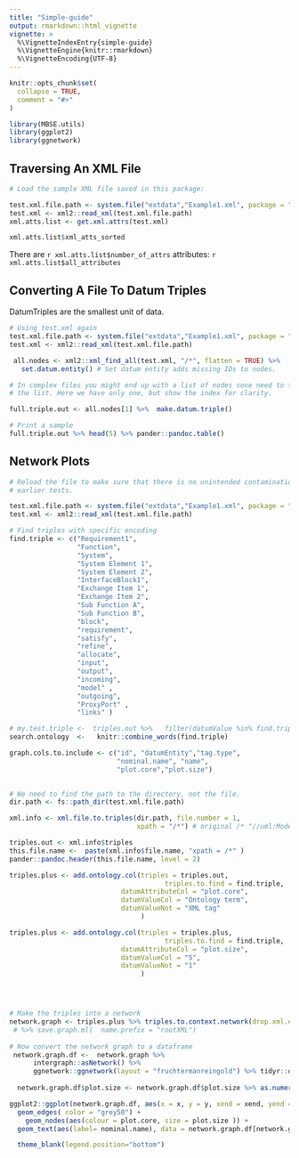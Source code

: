 ```yaml
---
title: "Simple-guide"
output: rmarkdown::html_vignette
vignette: >
  %\VignetteIndexEntry{simple-guide}
  %\VignetteEngine{knitr::rmarkdown}
  %\VignetteEncoding{UTF-8}
---
```


```r
knitr::opts_chunk$set(
  collapse = TRUE,
  comment = "#>"
)
```

```r
library(MBSE.utils)
library(ggplot2)
library(ggnetwork)
```


## Traversing An XML File

```r

# Load the sample XML file saved in this package:

test.xml.file.path <- system.file("extdata","Example1.xml", package = "MBSE.utils")
test.xml <- xml2::read_xml(test.xml.file.path)
xml.atts.list <- get.xml.attrs(test.xml)

xml.atts.list$xml_atts_sorted

```

There are `r xml.atts.list$number_of_attrs` attributes: `r xml.atts.list$all_attributes`

## Converting A File To Datum Triples

DatumTriples are the smallest unit of data.

```r
# Using test.xml again
test.xml.file.path <- system.file("extdata","Example1.xml", package = "MBSE.utils")
test.xml <- xml2::read_xml(test.xml.file.path)

 all.nodes <- xml2::xml_find_all(test.xml, "/*", flatten = TRUE) %>% 
   set.datum.entity() # Set datum entity adds missing IDs to nodes.

# In complex files you might end up with a list of nodes sone need to traverse
# the list. Here we have only one, but show the index for clarity.

full.triple.out <- all.nodes[1] %>%  make.datum.triple()

# Print a sample
full.triple.out %>% head(5) %>% pander::pandoc.table()

```

## Network Plots
```r
# Reload the file to make sure that there is no unintended contamination from
# earlier tests.

test.xml.file.path <- system.file("extdata","Example1.xml", package = "MBSE.utils")
test.xml <- xml2::read_xml(test.xml.file.path)

# Find triples with specific encoding
find.triple <- c("Requirement1",
                 "Function",
                 "System",
                 "System Element 1",
                 "System Element 2",
                 "InterfaceBlock1",
                 "Exchange Item 1",
                 "Exchange Item 2",
                 "Sub Function A",
                 "Sub Function B",
                 "block",
                 "requirement",
                 "satisfy",
                 "refine",
                 "allocate",
                 "input",
                 "output",
                 "incoming",
                 "model" ,
                 "outgoing",
                 "ProxyPort" ,
                 "links" )

# my.test.triple <-  triples.out %>%   filter(datumValue %in% find.triple)
search.ontology  <-   knitr::combine_words(find.triple)

graph.cols.to.include <- c("id", "datumEntity","tag.type", 
                           "nominal.name", "name", 
                           "plot.core","plot.size")
 
```

```r

# We need to find the path to the directory, not the file.
dir.path <- fs::path_dir(test.xml.file.path)

xml.info <- xml.file.to.triples(dir.path, file.number = 1, 
                                xpath = "/*") # original /* "//uml:Model"

triples.out <- xml.info$triples
this.file.name <-  paste(xml.info$file.name, "xpath = /*" )
pander::pandoc.header(this.file.name, level = 2)
```

```r
triples.plus <- add.ontology.col(triples = triples.out,
                                       triples.to.find = find.triple,
                            datumAttributeCol = "plot.core",
                            datumValueCol = "Ontology term",
                            datumValueNot = "XML tag"
                                 )

triples.plus <- add.ontology.col(triples = triples.plus,
                                       triples.to.find = find.triple,
                            datumAttributeCol = "plot.size",
                            datumValueCol = "5",
                            datumValueNot = "1"
                                 )




# Make the triples into a network
network.graph <- triples.plus %>% triples.to.context.network(drop.xml.edges = TRUE, cols.to.include = graph.cols.to.include) 
 # %>% save.graph.ml(  name.prefix = "rootXML")
  
# Now convert the network graph to a dataframe
 network.graph.df <-  network.graph %>%
      intergraph::asNetwork() %>% 
      ggnetwork::ggnetwork(layout = "fruchtermanreingold") %>% tidyr::drop_na()
 
  network.graph.df$plot.size <- network.graph.df$plot.size %>% as.numeric()

ggplot2::ggplot(network.graph.df, aes(x = x, y = y, xend = xend, yend = yend)) +
  geom_edges( color = "grey50") +
    geom_nodes(aes(colour = plot.core, size = plot.size )) +
  geom_text(aes(label= nominal.name), data = network.graph.df[network.graph.df$plot.core %in% "Ontology term", ]) +

  theme_blank(legend.position="bottom")



```



